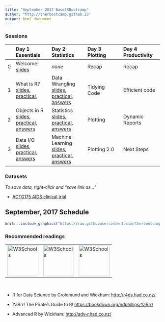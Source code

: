 ```yaml
---
title: "September 2017 BaselRBootcamp"
author: "http://therbootcamp.github.io"
output: html_document
---
```


### Sessions

|  | Day 1<br>Essentials | Day 2<br>Statistics | Day 3<br>Plotting | Day 4<br> Productivity |
|:--|:-------------|:-------------|:-------------|:--------------|
|0| Welcome!<br>[slides](D1S0_Intro/Intro.html) | *none* | Recap | Recap |
|1| What is R?<br>[slides](D1S1_WhatIsR/what_is_R.html), [practical](practical_what_is_R.html), | Data Wrangling<br> [slides](D2S1_Wrangling/wrangling_lecture.html), [practical](wrangling_practical.html), [answers](wrangling_practical_answers.html)|Tidying Code | Efficient code |
|2|  Objects in R<br>[slides](D1S2_Objects/Working_with_objects.html), [practical](practical_objects.html), [answers](practical_objects_sol.html) | Statistics<br> [slides](D2S2_Statistics/statistics_lecture.html), [practical](statistics_practical.html), [answers](statistics_practical_answers.html)| Plotting |  Dynamic Reports |
|3|   Data I/O<br>[slides](D1S3_dataio/Data_IO.html), [practical](practical_readin.html), [answers](practical_readin_sol.html)|Machine Learning<br> [slides](D2S3_MachineLearning/machinelearning_lecture.html), [practical](machinelearning_practical.html), [answers](machinelearning_practical_answers.html) | Plotting 2.0 | Next Steps |


### Datasets

*To save data, right-click and "save link as..."*

- [ACTG175 AIDS clinical trial](https://raw.githubusercontent.com/therbootcamp/BaselRBootcamp2017/master/data/ACTG175.csv)


## September, 2017 Schedule

```r
knitr::include_graphics("https://raw.githubusercontent.com/therbootcamp/therbootcamp.github.io/master/assets/img/schedule_Sep2017.png")
```


### Recommended readings



<table width="100%" border="0">
  <tr>    
  <td> <a href="http://r4ds.had.co.nz/"><img border="0" alt="W3Schools" src="http://r4ds.had.co.nz/cover.png" width="100" height="100"></a></td>
  <td><a href="https://bookdown.org/ndphillips/YaRrr/"><img border="0" alt="W3Schools" src="https://bookdown.org/ndphillips/YaRrr/images/YaRrr_Cover.jpg" width="100" height="100"></a></td>
  <td><a href="http://adv-r.had.co.nz/"><img border="0" alt="W3Schools" src="https://images.tandf.co.uk/common/jackets/amazon/978146658/9781466586963.jpg" width="100" height="100"></a>
</td>
  </tr>
</table>


<br>





- R for Data Science by Grolemund and Wickham: [http://r4ds.had.co.nz/](http://r4ds.had.co.nz/) 

- YaRrr! The Pirate's Guide to R! [https://bookdown.org/ndphillips/YaRrr/](https://bookdown.org/ndphillips/YaRrr/)

- Advanced R by Wickham: [http://adv-r.had.co.nz/](http://adv-r.had.co.nz/) 

